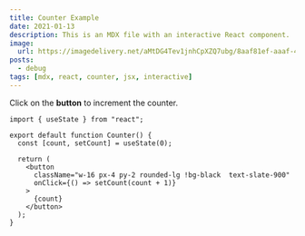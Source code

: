 ```yaml
---
title: Counter Example
date: 2021-01-13
description: This is an MDX file with an interactive React component.
image:
  url: https://imagedelivery.net/aMtDG4Tev1jnhCpXZQ7ubg/8aaf81ef-aaaf-49c2-fba5-8e1922647f00
posts:
  - debug
tags: [mdx, react, counter, jsx, interactive]
---
```



Click on the **button** to increment the counter.

<Counter />

```tsx data-filename=src/components/counter.tsx
import { useState } from "react";

export default function Counter() {
  const [count, setCount] = useState(0);

  return (
    <button
      className="w-16 px-4 py-2 rounded-lg !bg-black  text-slate-900"
      onClick={() => setCount(count + 1)}
    >
      {count}
    </button>
  );
}
```
